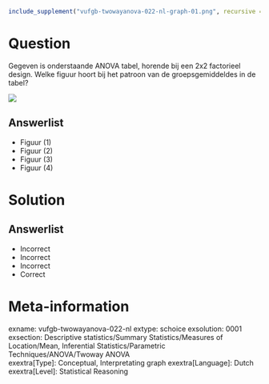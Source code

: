 ```r
include_supplement("vufgb-twowayanova-022-nl-graph-01.png", recursive = TRUE)
```
Question
========
  
Gegeven is onderstaande ANOVA tabel, horende bij een 2x2 factorieel design. Welke figuur hoort bij het patroon van de groepsgemiddeldes in de tabel?

![](vufgb-twowayanova-022-nl-graph-01.png) 
  
Answerlist
----------
* Figuur (1)
* Figuur (2)
* Figuur (3)
* Figuur (4)

Solution
========

Answerlist
----------
* Incorrect
* Incorrect
* Incorrect
* Correct

Meta-information
================
exname: vufgb-twowayanova-022-nl
extype: schoice
exsolution: 0001
exsection: Descriptive statistics/Summary Statistics/Measures of Location/Mean, Inferential Statistics/Parametric Techniques/ANOVA/Twoway ANOVA  
exextra[Type]: Conceptual, Interpretating graph
exextra[Language]: Dutch
exextra[Level]: Statistical Reasoning